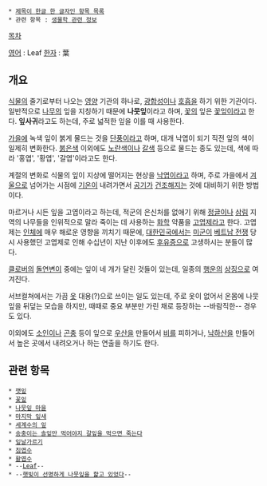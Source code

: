  * [[제목이 한글 한 글자인 항목 목록]]
 * 관련 항목 : [[생물학 관련 정보]]

[[목차]]

[[영어]] : Leaf
[[한자]] : 葉


== 개요 ==
[[식물]]의 줄기로부터 나오는 [[영양]] 기관의 하나로, [[광합성]]이나 [[호흡]]을 하기 위한 기관이다. 일반적으로 [[나무]]의 잎을 지칭하기 때문에 '''나뭇잎'''이라고 하며, [[꽃]]의 잎은 [[꽃잎]]이라고 한다. '''잎사귀'''라고도 하는데, 주로 넓적한 잎을 이를 때 사용한다.

[[가을]]에 녹색 잎이 붉게 물드는 것을 [[단풍]]이라고 하며, 대개 낙엽이 되기 직전 잎의 색이 일제히 변화한다. [[붉은색]] 이외에도 [[노란색]]이나 [[갈색]] 등으로 물드는 종도 있는데, 색에 따라 '홍엽', '황엽', '갈엽'이라고도 한다.

계절의 변화로 식물의 잎이 지상에 떨어지는 현상을 [[낙엽]]이라고 하며, 주로 가을에서 [[겨울]]으로 넘어가는 시점에 [[기온]]이 내려가면서 [[공기]]가 [[건조]]해지는 것에 대비하기 위한 방법이다.

마르거나 시든 잎을 고엽이라고 하는데, 적군의 은신처를 없애기 위해 [[정글]]이나 [[삼림]] 지역의 나무들을 인위적으로 말라 죽이는 데 사용하는 [[화학]] 약품을 [[고엽제]]라고 한다. 고엽제는 [[인체]]에 매우 해로운 영향을 끼치기 때문에, [[대한민국]]에서는 [[미군]]이 [[베트남 전쟁]] 당시 사용했던 고엽제로 인해 수십년이 지난 이후에도 [[후유증]]으로 고생하시는 분들이 많다.

[[클로버]]의 [[돌연변이]] 중에는 잎이 네 개가 달린 것들이 있는데, 일종의 [[행운]]의 [[상징]]으로 여겨진다.

서브컬쳐에서는 가끔 [[옷]] 대용(?)으로 쓰이는 일도 있는데, 주로 옷이 없어서 온몸에 나뭇잎을 뒤덮는 모습을 하지만, 때때로 중요 부분만 가린 채로 등장하는 --바람직한-- 경우도 있다.

이외에도 [[소인]]이나 [[곤충]] 등이 잎으로 [[우산]]을 만들어서 [[비]]를 피하거나, [[낙하산]]을 만들어서 높은 곳에서 내려오거나 하는 연출을 하기도 한다.


== 관련 항목 ==
 * [[깻잎]]
 * [[꽃잎]]
 * [[나뭇잎 마을]]
 * [[마지막 잎새]]
 * [[세계수의 잎]]
 * [[송충이는 솔잎만 먹어야지 갈잎을 먹으면 죽는다]]
 * [[잎날가르기]]
 * [[침엽수]]
 * [[활엽수]]
 * --[[Leaf]]--
 * --[[햇빛이 선명하게 나뭇잎을 핥고 있었다]]--

